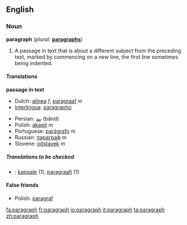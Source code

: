 ==English==

===Noun===
'''paragraph''' (''plural:'' '''[[paragraphs]]''')
#A passage in text that is about a different subject from the preceding text, marked by commencing on a new line, the first line sometimes being indented.

====Translations====

'''passage in text'''
{{top}}
*Dutch: [[alinea]] ''f'', [[paragraaf]] ''m''
*[[Interlingua]]: [[paragrapho]]
{{mid}}
*Persian: [[بند]] (bănd)
*Polish: [[akapit]] ''m''
*Portuguese: [[parágrafo]] ''m''
*Russian: [[параграф]] ''m''
*Slovene: [[odstavek]] ''m''
{{bottom}}

=====Translations to be checked=====
<!--Remove this section once all of the translations below have been moved into the tables above.-->
{{checktrans}}
*{{ttbc|Finnish}}: [[kappale]] (1), [[paragraafi]] (1)

====False friends====
*Polish: [[paragraf]]

[[fa:paragraph]]
[[fr:paragraph]]
[[io:paragraph]]
[[it:paragraph]]
[[ta:paragraph]]
[[zh:paragraph]]